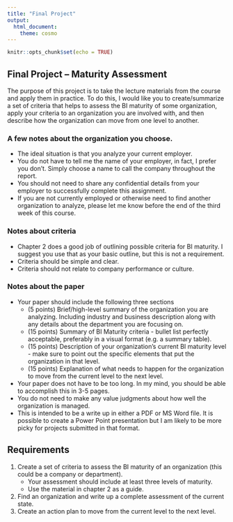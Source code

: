 ```yaml
---
title: "Final Project"
output: 
  html_document: 
    theme: cosmo
---
```


```r
knitr::opts_chunk$set(echo = TRUE)
```

## Final Project -- Maturity Assessment

The purpose of this project is to take the lecture materials from the course and apply them in practice. To do this, I would like you to create/summarize a set of criteria that helps to assess the BI maturity of some organization, apply your criteria to an organization you are involved with, and then describe how the organization can move from one level to another.

### A few notes about the organization you choose.

* The ideal situation is that you analyze your current employer. 
* You do not have to tell me the name of your employer, in fact, I prefer you don't. Simply choose a name to call the company throughout the report.
* You should not need to share any confidential details from your employer to successfully complete this assignment.
* If you are not currently employed or otherwise need to find another organization to analyze, please let me know before the end of the third week of this course.

### Notes about criteria

* Chapter 2 does a good job of outlining possible criteria for BI maturity. I suggest you use that as your basic outline, but this is not a requirement.
* Criteria should be simple and clear.
* Criteria should not relate to company performance or culture.

### Notes about the paper

* Your paper should include the following three sections
	* (5 points) Brief/high-level summary of the organization you are analyzing. Including industry and business description along with any details about the department you are focusing on.
	* (15 points) Summary of BI Maturity criteria - bullet list perfectly acceptable, preferably in a visual format (e.g. a summary table).
	* (15 points) Description of your organization's current BI maturity level - make sure to point out the specific elements that put the organization in that level.
	* (15 points) Explanation of what needs to happen for the organization to move from the current level to the next level.
* Your paper does not have to be too long. In my mind, you should be able to accomplish this in 3-5 pages.
* You do not need to make any value judgments about how well the organization is managed.
* This is intended to be a write up in either a PDF or MS Word file. It is possible to create a Power Point presentation but I am likely to be more picky for projects submitted in that format.

## Requirements

1. Create a set of criteria to assess the BI maturity of an organization (this could be a company or department). 
	* Your assessment should include at least three levels of maturity.
	* Use the material in chapter 2 as a guide.
2. Find an organization and write up a complete assessment of the current state.
3. Create an action plan to move from the current level to the next level.




